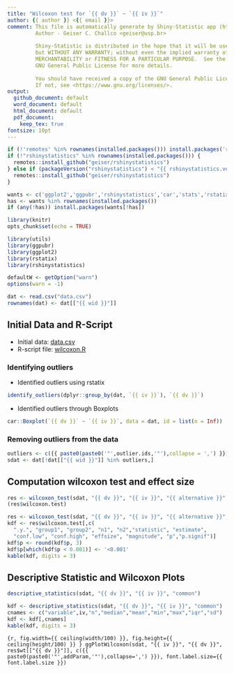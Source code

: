 ```yaml
---
title: "Wilcoxon test for `{{ dv }}` ~ `{{ iv }}`"
author: {{ author }} <{{ email }}>
comment: This file is automatically generate by Shiny-Statistic app (https://statistic.geiser.tech/)
         Author - Geiser C. Challco <geiser@usp.br>
         
         Shiny-Statistic is distributed in the hope that it will be useful,
         but WITHOUT ANY WARRANTY; without even the implied warranty of
         MERCHANTABILITY or FITNESS FOR A PARTICULAR PURPOSE.  See the
         GNU General Public License for more details.
         
         You should have received a copy of the GNU General Public License.
         If not, see <https://www.gnu.org/licenses/>.
output:
  github_document: default
  word_document: default
  html_document: default
  pdf_document:
    keep_tex: true
fontsize: 10pt
---
```


```r
if (!'remotes' %in% rownames(installed.packages())) install.packages('remotes')
if (!"rshinystatistics" %in% rownames(installed.packages())) {
  remotes::install_github("geiser/rshinystatistics")
} else if (packageVersion("rshinystatistics") < "{{ rshinystatistics.version }}") {
  remotes::install_github("geiser/rshinystatistics")
}

wants <- c('ggplot2','ggpubr','rshinystatistics','car','stats','rstatix','utils','dplyr','knitr')
has <- wants %in% rownames(installed.packages())
if (any(!has)) install.packages(wants[!has])

library(knitr)
opts_chunk$set(echo = TRUE)

library(utils)
library(ggpubr)
library(ggplot2)
library(rstatix)
library(rshinystatistics)

defaultW <- getOption("warn")
options(warn = -1)

dat <- read.csv("data.csv")
rownames(dat) <- dat[["{{ wid }}"]]
```

## Initial Data and R-Script

* Initial data: [data.csv](data.csv)
* R-script file: [wilcoxon.R](wilcoxon.R)

### Identifying outliers

* Identified outliers using rstatix

```r
identify_outliers(dplyr::group_by(dat, `{{ iv }}`), `{{ dv }}`)
```

* Identified outliers through Boxplots

```r
car::Boxplot(`{{ dv }}` ~ `{{ iv }}`, data = dat, id = list(n = Inf))
```

### Removing outliers from the data

```r
outliers <- c({{ paste0(paste0('"',outlier.ids,'"'),collapse = ',') }})
sdat <- dat[!dat[["{{ wid }}"]] %in% outliers,]
```

## Computation wilcoxon test and effect size

```r
res <- wilcoxon_test(sdat, "{{ dv }}", "{{ iv }}", "{{ alternative }}", as.list=T)
(res$wilcoxon.test)
```

```r
res <- wilcoxon_test(sdat, "{{ dv }}", "{{ iv }}", "{{ alternative }}", as.list=T)
kdf <- res$wilcoxon.test[,c(
  ".y.", "group1", "group2", "n1", "n2","statistic", "estimate",
  "conf.low", "conf.high", "effsize", "magnitude", "p","p.signif")]
kdf$p <- round(kdf$p, 3)
kdf$p[which(kdf$p < 0.001)] <- '<0.001'
kable(kdf, digits = 3)
```

## Descriptive Statistic and Wilcoxon Plots 

```r
descriptive_statistics(sdat, "{{ dv }}", "{{ iv }}", "common")
```

```r
kdf <- descriptive_statistics(sdat, "{{ dv }}", "{{ iv }}", "common")
cnames <- c("variable",iv,"n","median","mean","min","max","iqr","sd")
kdf <- kdf[,cnames]
kable(kdf, digits = 3)
```


```{r, fig.width={{ ceiling(width/100) }}, fig.height={{ ceiling(height/100) }} }
ggPlotWilcoxon(sdat, "{{ iv }}", "{{ dv }}", res$wt[["{{ dv }}"]], c({{ paste0(paste0('"',addParam,'"'),collapse=',') }}), font.label.size={{ font.label.size }})
```

